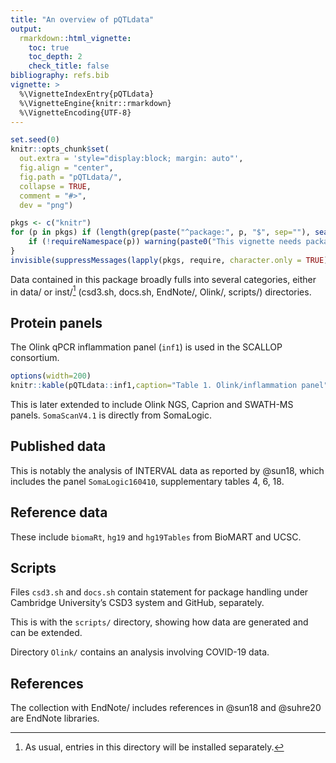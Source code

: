 ```yaml
---
title: "An overview of pQTLdata"
output:
  rmarkdown::html_vignette:
    toc: true
    toc_depth: 2
    check_title: false
bibliography: refs.bib
vignette: >
  %\VignetteIndexEntry{pQTLdata}
  %\VignetteEngine{knitr::rmarkdown}
  %\VignetteEncoding{UTF-8}
---
```


```r
set.seed(0)
knitr::opts_chunk$set(
  out.extra = 'style="display:block; margin: auto"',
  fig.align = "center",
  fig.path = "pQTLdata/",
  collapse = TRUE,
  comment = "#>",
  dev = "png")
```

```r
pkgs <- c("knitr")
for (p in pkgs) if (length(grep(paste("^package:", p, "$", sep=""), search())) == 0) {
    if (!requireNamespace(p)) warning(paste0("This vignette needs package `", p, "'; please install"))
}
invisible(suppressMessages(lapply(pkgs, require, character.only = TRUE)))
```

Data contained in this package broadly fulls into several categories, either in data/ or inst/[^inst] (csd3.sh, docs.sh, EndNote/, Olink/, scripts/) directories.

## Protein panels

The Olink qPCR inflammation panel (`inf1`) is used in the SCALLOP consortium.

```r
options(width=200)
knitr::kable(pQTLdata::inf1,caption="Table 1. Olink/inflammation panel")
```

This is later extended to include Olink NGS, Caprion and SWATH-MS panels. `SomaScanV4.1` is directly from SomaLogic.

## Published data

This is notably the analysis of INTERVAL data as reported by @sun18, which includes the panel `SomaLogic160410`, supplementary tables 4, 6, 18.

## Reference data

These include `biomaRt`, `hg19` and `hg19Tables` from BioMART and UCSC.

## Scripts

Files `csd3.sh` and `docs.sh` contain statement for package handling under Cambridge University's CSD3 system and GitHub, separately.

This is with the `scripts/` directory, showing how data are generated and can be extended.

Directory `Olink/` contains an analysis involving COVID-19 data.

## References

The collection with EndNote/ includes references in @sun18 and @suhre20 are EndNote libraries.

[^inst]:

    As usual, entries in this directory will be installed separately.
